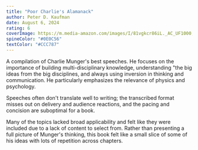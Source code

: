 ```yaml
---
title: "Poor Charlie's Alamanack"
author: Peter D. Kaufman
date: August 6, 2024
rating: 6
coverImage: https://m.media-amazon.com/images/I/81vgkcr86iL._AC_UF1000,1000_QL80_.jpg
spineColor: "#0E0C56"
textColor: "#CCC787"
---
```


A compilation of Charlie Munger's best speeches. He focuses on the importance of building multi-disciplinary knowledge, understanding "the big ideas from the big disciplines, and always using inversion in thinking and communication. He particularly emphasizes the relevance of physics and psychology.

Speeches often don't translate well to writing; the transcribed format misses out on delivery and audience reactions, and the pacing and concision are suboptimal for a book.

Many of the topics lacked broad applicability and felt like they were included due to a lack of content to select from. Rather than presenting a full picture of Munger's thinking, this book felt like a small slice of some of his ideas with lots of repetition across chapters.
